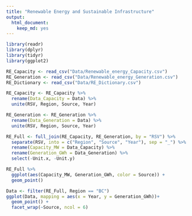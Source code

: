 ```yaml
---
title: "Renewable Energy and Sustainable Infrastructure"
output:
  html_document:
    keep_md: yes
---
```

```r
library(readr)
library(dplyr)
library(tidyr)
library(ggplot2)

RE_Capacity <- read_csv("Data/Renewable_energy_Capacity.csv")
RE_Generation <- read_csv("Data/Renewable_energy_Generation.csv")
RE_Dictionary <- read_csv("Data/RE_Dictionary.csv")

RE_Capacity <- RE_Capacity %>%
  rename(Data_Capacity = Data) %>%
  unite(RSV, Region, Source, Year)

RE_Generation <- RE_Generation %>%
  rename(Data_Generation = Data) %>%
  unite(RSV, Region, Source, Year)

RE_Full <- full_join(RE_Capacity, RE_Generation, by = "RSV") %>%
  separate(RSV, into = c("Region", "Source", "Year"), sep = "_") %>%
  rename(Capacity_MW = Data_Capacity) %>%
  rename(Generation_GWh = Data_Generation) %>%
  select(-Unit.x, -Unit.y)

RE_Full %>%
  ggplot(aes(Capacity_MW, Generation_GWh, color = Source)) +
  geom_point()

Data <- filter(RE_Full, Region == "BC") 
ggplot(Data, mapping = aes(x = Year, y = Generation_GWh))+
  geom_point() +
  facet_wrap(~Source, ncol = 6)
  

```

